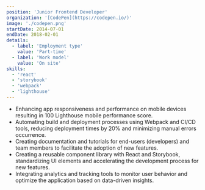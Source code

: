```yaml
---
position: 'Junior Frontend Developer'
organization: '[CodePen](https://codepen.io/)'
image: './codepen.png'
startDate: 2014-07-01
endDate: 2018-02-01
details:
  - label: 'Employment type'
    value: 'Part-time'
  - label: 'Work model'
    value: 'On site'
skills:
  - 'react'
  - 'storybook'
  - 'webpack'
  - 'lighthouse'
---
```


- Enhancing app responsiveness and performance on mobile devices resulting in 100 Lighthouse mobile performance score.
- Automating build and deployment processes using Webpack and CI/CD tools, reducing deployment times by 20% and minimizing manual errors occurrence.
- Creating documentation and tutorials for end-users (developers) and team members to facilitate the adoption of new features.
- Creating a reusable component library with React and Storybook, standardizing UI elements and accelerating the development process for new features.
- Integrating analytics and tracking tools to monitor user behavior and optimize the application based on data-driven insights.
